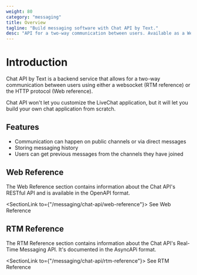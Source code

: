 ```yaml
---
weight: 80
category: "messaging"
title: Overview
tagline: "Build messaging software with Chat API by Text."
desc: "API for a two-way communication between users. Available as a Web API and Real-timen messaging API."
---
```


# Introduction

Chat API by Text is a backend service that allows for a two-way communication between users using either a websocket (RTM reference) or the HTTP protocol (Web reference).

Chat API won't let you customize the LiveChat application, but it will let you build your own chat application from scratch.

## Features

- Communication can happen on public channels or via direct messages
- Storing messaging history
- Users can get previous messages from the channels they have joined

## Web Reference

The Web Reference section contains information about the Chat API's RESTful API and is available in the OpenAPI format.

<SectionLink to={"/messaging/chat-api/web-reference"}>
  See Web Reference
</SectionLink>

## RTM Reference

The RTM Reference section contains information about the Chat API's Real-Time Messaging API. It's documented in the AsyncAPi format.

<SectionLink to={"/messaging/chat-api/rtm-reference"}>
  See RTM Reference
</SectionLink>
